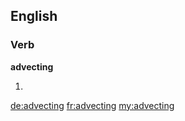 ==English==

===Verb===
'''advecting'''

# {{present participle of|[[advect]]}}

[[de:advecting]]
[[fr:advecting]]
[[my:advecting]]